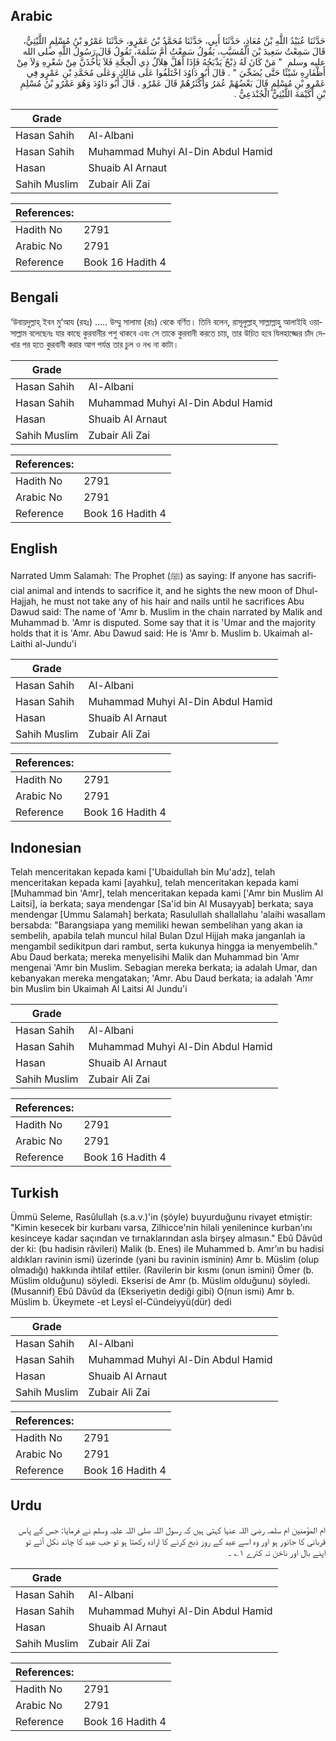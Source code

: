 ## Arabic


<div dir="rtl" lang="ar" style={{fontSize:'larger',backgroundColor:'#f8f9fa',padding:20}}>
حَدَّثَنَا عُبَيْدُ اللَّهِ بْنُ مُعَاذٍ، حَدَّثَنَا أَبِي، حَدَّثَنَا مُحَمَّدُ بْنُ عَمْرٍو، حَدَّثَنَا عَمْرُو بْنُ مُسْلِمٍ اللَّيْثِيُّ، قَالَ سَمِعْتُ سَعِيدَ بْنَ الْمُسَيَّبِ، يَقُولُ سَمِعْتُ أُمَّ سَلَمَةَ، تَقُولُ قَالَ رَسُولُ اللَّهِ صلى الله عليه وسلم ‏ "‏ مَنْ كَانَ لَهُ ذِبْحٌ يَذْبَحُهُ فَإِذَا أَهَلَّ هِلاَلُ ذِي الْحِجَّةِ فَلاَ يَأْخُذَنَّ مِنْ شَعْرِهِ وَلاَ مِنْ أَظْفَارِهِ شَيْئًا حَتَّى يُضَحِّيَ ‏"‏ ‏.‏ قَالَ أَبُو دَاوُدَ اخْتَلَفُوا عَلَى مَالِكٍ وَعَلَى مُحَمَّدِ بْنِ عَمْرٍو فِي عَمْرِو بْنِ مُسْلِمٍ قَالَ بَعْضُهُمْ عُمَرُ وَأَكْثَرُهُمْ قَالَ عَمْرٌو ‏.‏ قَالَ أَبُو دَاوُدَ وَهُوَ عَمْرُو بْنُ مُسْلِمِ بْنِ أُكَيْمَةَ اللَّيْثِيُّ الْجُنْدَعِيُّ ‏.‏
</div>
<div style={{backgroundColor:'#f8f9fa',padding:20, marginBottom: 10}}><table> <thead> <tr> <th>Grade</th> <th></th> </tr> </thead> <tbody> <tr><td>Hasan Sahih</td><td>Al-Albani</td></tr><tr><td>Hasan Sahih</td><td>Muhammad Muhyi Al-Din Abdul Hamid</td></tr><tr><td>Hasan</td><td>Shuaib Al Arnaut</td></tr><tr><td>Sahih Muslim</td><td>Zubair Ali Zai</td></tr></tbody></table><table> <thead> <tr> <th>References:</th> <th></th> </tr> </thead> <tbody><tr><td>Hadith No</td><td>2791</td></tr><tr><td>Arabic No</td><td>2791</td></tr><tr><td>Reference</td><td>Book 16 Hadith 4</td></tr></tbody></table></div>

## Bengali


<div dir="ltr" lang="bn" style={{fontSize:'larger',backgroundColor:'#f8f9fa',padding:20}}>
‘উবায়দুল্লাহ্ ইবন মু‘আয (রহঃ) ..... উম্মু সালামা (রাঃ) থেকে বর্ণিত। তিনি বলেন, রাসূলুল্লাহ্ সাল্লাল্লাহু আলাইহি ওয়াসাল্লাম বলেছেনঃ যার কাছে কুরবানীর পশু থাকবে এবং সে তাকে কুরবানী করতে চায়, তার উচিত হবে যিলহাজ্জের চাঁদ দেখার পর হতে কুরবানী করার আগ পর্যন্ত তার চুল ও নখ না কাটা।
</div>
<div style={{backgroundColor:'#f8f9fa',padding:20, marginBottom: 10}}><table> <thead> <tr> <th>Grade</th> <th></th> </tr> </thead> <tbody> <tr><td>Hasan Sahih</td><td>Al-Albani</td></tr><tr><td>Hasan Sahih</td><td>Muhammad Muhyi Al-Din Abdul Hamid</td></tr><tr><td>Hasan</td><td>Shuaib Al Arnaut</td></tr><tr><td>Sahih Muslim</td><td>Zubair Ali Zai</td></tr></tbody></table><table> <thead> <tr> <th>References:</th> <th></th> </tr> </thead> <tbody><tr><td>Hadith No</td><td>2791</td></tr><tr><td>Arabic No</td><td>2791</td></tr><tr><td>Reference</td><td>Book 16 Hadith 4</td></tr></tbody></table></div>

## English


<div dir="ltr" lang="en" style={{fontSize:'larger',backgroundColor:'#f8f9fa',padding:20}}>
Narrated Umm Salamah: The Prophet (ﷺ) as saying: If anyone has sacrificial animal and intends to sacrifice it, and he sights the new moon of Dhul-Hajjah, he must not take any of his hair and nails until he sacrifices Abu Dawud said: The name of 'Amr b. Muslim in the chain narrated by Malik and Muhammad b. 'Amr is disputed. Some say that it is 'Umar and the majority holds that it is 'Amr. Abu Dawud said: He is 'Amr b. Muslim b. Ukaimah al-Laithi al-Jundu'i
</div>
<div style={{backgroundColor:'#f8f9fa',padding:20, marginBottom: 10}}><table> <thead> <tr> <th>Grade</th> <th></th> </tr> </thead> <tbody> <tr><td>Hasan Sahih</td><td>Al-Albani</td></tr><tr><td>Hasan Sahih</td><td>Muhammad Muhyi Al-Din Abdul Hamid</td></tr><tr><td>Hasan</td><td>Shuaib Al Arnaut</td></tr><tr><td>Sahih Muslim</td><td>Zubair Ali Zai</td></tr></tbody></table><table> <thead> <tr> <th>References:</th> <th></th> </tr> </thead> <tbody><tr><td>Hadith No</td><td>2791</td></tr><tr><td>Arabic No</td><td>2791</td></tr><tr><td>Reference</td><td>Book 16 Hadith 4</td></tr></tbody></table></div>

## Indonesian


<div dir="ltr" lang="id" style={{fontSize:'larger',backgroundColor:'#f8f9fa',padding:20}}>
Telah menceritakan kepada kami ['Ubaidullah bin Mu'adz], telah menceritakan kepada kami [ayahku], telah menceritakan kepada kami [Muhammad bin 'Amr], telah menceritakan kepada kami ['Amr bin Muslim Al Laitsi], ia berkata; saya mendengar [Sa'id bin Al Musayyab] berkata; saya mendengar [Ummu Salamah] berkata; Rasulullah shallallahu 'alaihi wasallam bersabda: "Barangsiapa yang memiliki hewan sembelihan yang akan ia sembelih, apabila telah muncul hilal Bulan Dzul Hijjah maka janganlah ia mengambil sedikitpun dari rambut, serta kukunya hingga ia menyembelih." Abu Daud berkata; mereka menyelisihi Malik dan Muhammad bin 'Amr mengenai 'Amr bin Muslim. Sebagian mereka berkata; ia adalah Umar, dan kebanyakan mereka mengatakan; 'Amr. Abu Daud berkata; ia adalah 'Amr bin Muslim bin Ukaimah Al Laitsi Al Jundu'i
</div>
<div style={{backgroundColor:'#f8f9fa',padding:20, marginBottom: 10}}><table> <thead> <tr> <th>Grade</th> <th></th> </tr> </thead> <tbody> <tr><td>Hasan Sahih</td><td>Al-Albani</td></tr><tr><td>Hasan Sahih</td><td>Muhammad Muhyi Al-Din Abdul Hamid</td></tr><tr><td>Hasan</td><td>Shuaib Al Arnaut</td></tr><tr><td>Sahih Muslim</td><td>Zubair Ali Zai</td></tr></tbody></table><table> <thead> <tr> <th>References:</th> <th></th> </tr> </thead> <tbody><tr><td>Hadith No</td><td>2791</td></tr><tr><td>Arabic No</td><td>2791</td></tr><tr><td>Reference</td><td>Book 16 Hadith 4</td></tr></tbody></table></div>

## Turkish


<div dir="ltr" lang="tr" style={{fontSize:'larger',backgroundColor:'#f8f9fa',padding:20}}>
Ümmü Seleme, Rasûlullah (s.a.v.)'in (şöyle) buyurduğunu rivayet etmiştir: "Kimin kesecek bir kurbanı varsa, Zilhicce'nin hilali yenilenince kurban'ını kesinceye kadar saçından ve tırnaklarından asla birşey almasın." Ebû Dâvûd der ki: (bu hadisin râvileri) Malik (b. Enes) ile Muhammed b. Amr’ın bu hadisi aldıkları ravinin ismi) üzerinde (yani bu ravinin isminin) Amr b. Müslim (olup olmadığı) hakkında ihtilaf ettiler. (Ravilerin bir kısmı (onun ismini) Ömer (b. Müslim olduğunu) söyledi. Ekserisi de Amr (b. Müslim olduğunu) söyledi. (Musannif) Ebû Dâvûd da (Ekseriyetin dediği gibi) O(nun ismi) Amr b. Müslim b. Ükeymete -et Leysî el-Cündeiyyü(dür) dedi
</div>
<div style={{backgroundColor:'#f8f9fa',padding:20, marginBottom: 10}}><table> <thead> <tr> <th>Grade</th> <th></th> </tr> </thead> <tbody> <tr><td>Hasan Sahih</td><td>Al-Albani</td></tr><tr><td>Hasan Sahih</td><td>Muhammad Muhyi Al-Din Abdul Hamid</td></tr><tr><td>Hasan</td><td>Shuaib Al Arnaut</td></tr><tr><td>Sahih Muslim</td><td>Zubair Ali Zai</td></tr></tbody></table><table> <thead> <tr> <th>References:</th> <th></th> </tr> </thead> <tbody><tr><td>Hadith No</td><td>2791</td></tr><tr><td>Arabic No</td><td>2791</td></tr><tr><td>Reference</td><td>Book 16 Hadith 4</td></tr></tbody></table></div>

## Urdu


<div dir="rtl" lang="ur" style={{fontSize:'larger',backgroundColor:'#f8f9fa',padding:20}}>
ام المؤمنین ام سلمہ رضی اللہ عنہا کہتی ہیں کہ رسول اللہ صلی اللہ علیہ وسلم نے فرمایا: جس کے پاس قربانی کا جانور ہو اور وہ اسے عید کے روز ذبح کرنے کا ارادہ رکھتا ہو تو جب عید کا چاند نکل آئے تو اپنے بال اور ناخن نہ کترے ۱؎ ۔
</div>
<div style={{backgroundColor:'#f8f9fa',padding:20, marginBottom: 10}}><table> <thead> <tr> <th>Grade</th> <th></th> </tr> </thead> <tbody> <tr><td>Hasan Sahih</td><td>Al-Albani</td></tr><tr><td>Hasan Sahih</td><td>Muhammad Muhyi Al-Din Abdul Hamid</td></tr><tr><td>Hasan</td><td>Shuaib Al Arnaut</td></tr><tr><td>Sahih Muslim</td><td>Zubair Ali Zai</td></tr></tbody></table><table> <thead> <tr> <th>References:</th> <th></th> </tr> </thead> <tbody><tr><td>Hadith No</td><td>2791</td></tr><tr><td>Arabic No</td><td>2791</td></tr><tr><td>Reference</td><td>Book 16 Hadith 4</td></tr></tbody></table></div>
